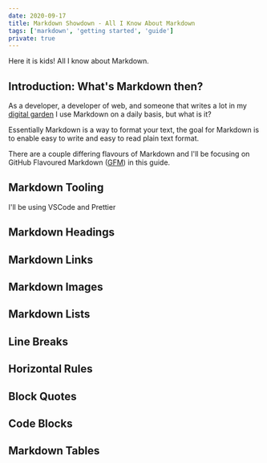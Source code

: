 ```yaml
---
date: 2020-09-17
title: Markdown Showdown - All I Know About Markdown
tags: ['markdown', 'getting started', 'guide']
private: true
---
```


Here it is kids! All I know about Markdown.

## Introduction: What's Markdown then?

As a developer, a developer of web, and someone that writes a lot in
my [digital garden] I use Markdown on a daily basis, but what is it?

Essentially Markdown is a way to format your text, the goal for
Markdown is to enable easy to write and easy to read plain text
format.

There are a couple differing flavours of Markdown and I'll be focusing
on GitHub Flavoured Markdown ([GFM]) in this guide.

## Markdown Tooling

I'll be using VSCode and Prettier

## Markdown Headings

## Markdown Links

## Markdown Images

## Markdown Lists

## Line Breaks

## Horizontal Rules

## Block Quotes

## Code Blocks

## Markdown Tables

<!-- Links -->

[digital garden]: https://scottspence.com/garden
[gfm]: https://github.github.com/gfm/
